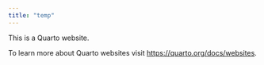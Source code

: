 ```yaml
---
title: "temp"
---
```


This is a Quarto website.

To learn more about Quarto websites visit <https://quarto.org/docs/websites>.
